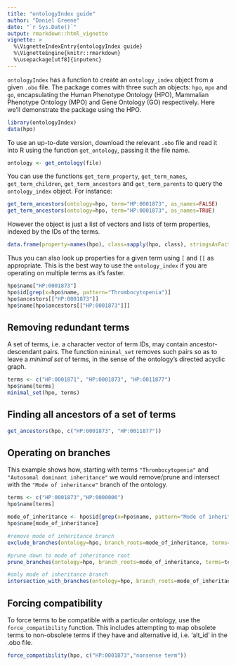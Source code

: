 ```yaml
---
title: "ontologyIndex guide"
author: "Daniel Greene"
date: "`r Sys.Date()`"
output: rmarkdown::html_vignette
vignette: >
  %\VignetteIndexEntry{ontologyIndex guide}
  %\VignetteEngine{knitr::rmarkdown}
  %\usepackage[utf8]{inputenc}
---
```


`ontologyIndex` has a function to create an `ontology_index` object from a given `.obo` file. The package comes with three such an objects: `hpo`, `mpo` and `go`, encapsulating the Human Phenotype Ontology (HPO), Mammalian Phenotype Ontology (MPO) and Gene Ontology (GO) respectively. Here we'll demonstrate the package using the HPO.

```r
library(ontologyIndex)
data(hpo)
```

To use an up-to-date version, download the relevant `.obo` file and read it into R using the function `get_ontology`, passing it the file name.

```r
ontology <- get_ontology(file)
```

You can use the functions `get_term_property`, `get_term_names`, `get_term_children`, `get_term_ancestors` and `get_term_parents` to query the `ontology_index` object. For instance:
```r
get_term_ancestors(ontology=hpo, term="HP:0001873", as_names=FALSE)
get_term_ancestors(ontology=hpo, term="HP:0001873", as_names=TRUE)
```

However the object is just a list of vectors and lists of term properties, indexed by the IDs of the terms. 

```r
data.frame(property=names(hpo), class=sapply(hpo, class), stringsAsFactors=FALSE, row.names=NULL)
```

Thus you can also look up properties for a given term using `[` and `[[` as appropriate. This is the best way to use the `ontology_index` if you are operating on multiple terms as it's faster.

```r
hpo$name["HP:0001873"]
hpo$id[grep(x=hpo$name, pattern="Thrombocytopenia")]
hpo$ancestors[["HP:0001873"]]
hpo$name[hpo$ancestors[["HP:0001873"]]]
```

## Removing redundant terms

A set of terms, i.e. a character vector of term IDs, may contain ancestor-descendant pairs. The function `minimal_set` removes such pairs so as to leave a *minimal set* of terms, in the sense of the ontology's directed acyclic graph.

```r
terms <- c("HP:0001871", "HP:0001873", "HP:0011877")
hpo$name[terms]
minimal_set(hpo, terms)
```

## Finding all ancestors of a set of terms

```r
get_ancestors(hpo, c("HP:0001873", "HP:0011877"))
```

## Operating on branches

This example shows how, starting with terms `"Thrombocytopenia"` and `"Autosomal dominant inheritance"` we would remove/prune and intersect with the `"Mode of inheritance"` branch of the ontology. 

```r
terms <- c("HP:0001873","HP:0000006")
hpo$name[terms]

mode_of_inheritance <- hpo$id[grep(x=hpo$name, pattern="Mode of inheritance")]
hpo$name[mode_of_inheritance]

#remove mode of inheritance branch
exclude_branches(ontology=hpo, branch_roots=mode_of_inheritance, terms=terms)

#prune down to mode of inheritance root
prune_branches(ontology=hpo, branch_roots=mode_of_inheritance, terms=terms)

#only mode of inheritance branch
intersection_with_branches(ontology=hpo, branch_roots=mode_of_inheritance, terms=terms)
```

## Forcing compatibility

To force terms to be compatible with a particular ontology, use the `force_compatibility` function. This includes attempting to map obsolete terms to non-obsolete terms if they have and alternative id, i.e. 'alt_id' in the .obo file.

```r
force_compatibility(hpo, c("HP:0001873","nonsense term"))
```
